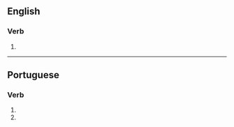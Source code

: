 ==English==

===Verb===
{{head|en|verb form}}

# {{en-third-person singular of|industrialize}}

----

==Portuguese==

===Verb===
{{head|pt|verb form}}

# {{inflection of|pt|industrializar||2|s|pres|subj}}
# {{inflection of|pt|industrializar||2|s|negative|impr}}